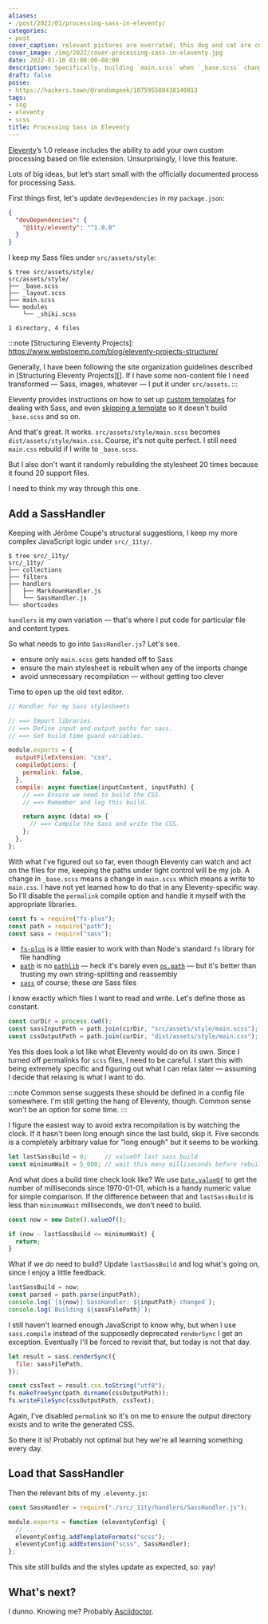 ```yaml
---
aliases:
- /post/2022/01/processing-sass-in-eleventy/
categories:
- post
cover_caption: relevant pictures are overrated; this dog and cat are cute together
cover_image: /img/2022/cover-processing-sass-in-eleventy.jpg
date: 2022-01-10 01:00:00-08:00
description: Specifically, building `main.scss` when `_base.scss` changes
draft: false
posse:
- https://hackers.town/@randomgeek/107595588438140013
tags:
- ssg
- eleventy
- scss
title: Processing Sass in Eleventy
---
```


[Eleventy][]’s 1.0 release includes the ability to add your own custom processing
based on file extension. Unsurprisingly, I love this feature.

Lots of big ideas, but let’s start small with the officially documented process
for processing Sass.

[Eleventy]: https://www.11ty.dev/

First things first, let's update `devDependencies` in my `package.json`:

```json
{
  "devDependencies": {
    "@11ty/eleventy": "^1.0.0"
  }
}
```

I keep my Sass files under `src/assets/style`:

```
$ tree src/assets/style/
src/assets/style/
├── _base.scss
├── _layout.scss
├── main.scss
└── modules
    └── _shiki.scss

1 directory, 4 files
```


:::note
[Structuring Eleventy Projects]: https://www.webstoemp.com/blog/eleventy-projects-structure/

Generally, I have been following the site organization guidelines described in
[Structuring Eleventy Projects][]. If I have some non-content file I need
transformed — Sass, images, whatever — I put it under `src/assets`.
:::

[custom templates]: https://www.11ty.dev/docs/languages/custom/
[skipping a template]: https://www.11ty.dev/docs/languages/custom/#skipping-a-template-from-inside-of-the-compile-function.

Eleventy provides instructions on how to set up [custom templates][] for dealing with Sass,
and even [skipping a template][] so it doesn't build `_base.scss` and so on.

And that's great. It works. `src/assets/style/main.scss` becomes
`dist/assets/style/main.css`. Course, it's not quite perfect.
I still need `main.css` rebuild if I write to `_base.scss`.

But I also don't want it randomly rebuilding the stylesheet 20 times because it
found 20 support files.

I need to think my way through this one.

## Add a SassHandler

Keeping with Jérôme Coupé's structural suggestions, I keep my more complex
JavaScript logic under `src/_11ty/`.

```
$ tree src/_11ty/
src/_11ty/
├── collections
├── filters
├── handlers
│   ├── MarkdownHandler.js
│   └── SassHandler.js
└── shortcodes
```

`handlers` is my own variation — that's where I put code for particular file
and content types.

So what needs to go into `SassHandler.js`? Let's see.

- ensure only `main.scss` gets handed off to Sass
- ensure the main stylesheet is rebuilt when any of the imports change
- avoid unnecessary recompilation — without getting too clever

Time to open up the old text editor.

```javascript title="src/_11ty/handlers/SassHandler.js"
// Handler for my Sass stylesheets

// ==> Import libraries.
// ==> Define input and output paths for sass.
// ==> Set build time guard variables.

module.exports = {
  outputFileExtension: "css",
  compileOptions: {
    permalink: false,
  },
  compile: async function(inputContent, inputPath) {
    // ==> Ensure we need to build the CSS.
    // ==> Remember and log this build.

    return async (data) => {
      // ==> Compile the Sass and write the CSS.
    };
  },
};
```

With what I've figured out so far, even though Eleventy can watch and act on
the files for me, keeping the paths under tight control will be my job. A
change in `_base.scss` means a change in `main.scss` which means a write to
`main.css`. I have not yet learned how to do that in any Eleventy-specific way.
So I'll disable the `permalink` compile option and handle it myself with the
appropriate libraries.

```javascript title="Import libraries"
const fs = require("fs-plus");
const path = require("path");
const sass = require("sass");
```

[`fs-plus`]: https://atom.github.io/fs-plus/
[`path`]: https://nodejs.org/dist/latest-v16.x/docs/api/path.html
[`sass`]: https://sass-lang.com
[`pathlib`]: https://docs.python.org/3/library/pathlib.html
[`os.path`]: https://docs.python.org/3/library/os.path.html

- [`fs-plus`][] is a little easier to work with than Node's standard `fs` library for file handling
- [`path`][] is no [`pathlib`][] — heck it's barely even [`os.path`][] — but it's better than trusting my own string-splitting and reassembly
- [`sass`][] of course; these *are* Sass files

I know exactly which files I want to read and write. Let's define those as constant.

```javascript title="Define input and output paths for sass"
const curDir = process.cwd();
const sassInputPath = path.join(cirDir, "src/assets/style/main.scss");
const cssOutputPath = path.join(curDir, "dist/assets/style/main.css");
```

Yes this does look a lot like what Eleventy would do on its own. Since I turned
off permalinks for `scss` files, I need to be careful. I start this with being
extremely specific and figuring out what I can relax later — assuming I decide
that relaxing is what I want to do.

:::note
Common sense suggests these should be defined in a config file somewhere. I'm
still getting the hang of Eleventy, though. Common sense won't be an option for
some time.
:::

I figure the easiest way to avoid extra recompilation is by watching the clock.
If it hasn't been long enough since the last build, skip it. Five seconds is a
completely arbitrary value for "long enough" but it seems to be working.

```javascript title="Set build time guard variables"
let lastSassBuild = 0;     // valueOf last sass build
const minimumWait = 5_000; // wait this many milliseconds before rebuilding
```

[`Date.valueOf`]: https://developer.mozilla.org/en-US/docs/web/javascript/reference/global_objects/date/valueof

And what does a build time check look like? We use [`Date.valueOf`][] to get
the number of milliseconds since 1970-01-01, which is a handy numeric value for
simple comparison. If the difference between that and `lastSassBuild` is less
than `minimumWait` milliseconds, we don't need to build.

```javascript title="Ensure we need to build the CSS"
const now = new Date().valueOf();

if (now - lastSassBuild <= minimumWait) {
  return;
}
```

What if we *do* need to build? Update `lastSassBuild` and log what's going on,
since I enjoy a little feedback.

```javascript title="Remember and log this build"
lastSassBuild = now;
const parsed = path.parse(inputPath);
console.log(`[${now}] SassHandler: ${inputPath} changed`);
console.log(`Building ${sassFilePath}`);
```

I still haven't learned enough JavaScript to know why, but when I use
`sass.compile` instead of the supposedly deprecated `renderSync` I get an
exception. Eventually I'll be forced to revisit that, but today is not that
day.

```javascript title="Compile the Sass and write the CSS"
let result = sass.renderSync({
  file: sassFilePath,
});

const cssText = result.css.toString("utf8");
fs.makeTreeSync(path.dirname(cssOutputPath));
fs.writeFileSync(cssOutputPath, cssText);
```

Again, I've disabled `permalink` so it's on me to ensure the output directory
exists and to write the generated CSS.

So there it is! Probably not optimal but hey we're all learning something every
day.

## Load that SassHandler

Then the relevant bits of my `.eleventy.js`:

```javascript
const SassHandler = require("./src/_11ty/handlers/SassHandler.js");

module.exports = function (eleventyConfig) {
  // ...
  eleventyConfig.addTemplateFormats("scss");
  eleventyConfig.addExtension("scss", SassHandler);
};
```

This site still builds and the styles update as expected, so: yay!

## What's next?

[Asciidoctor]: https://asciidoctor.org

I dunno. Knowing me? Probably [Asciidoctor][].
